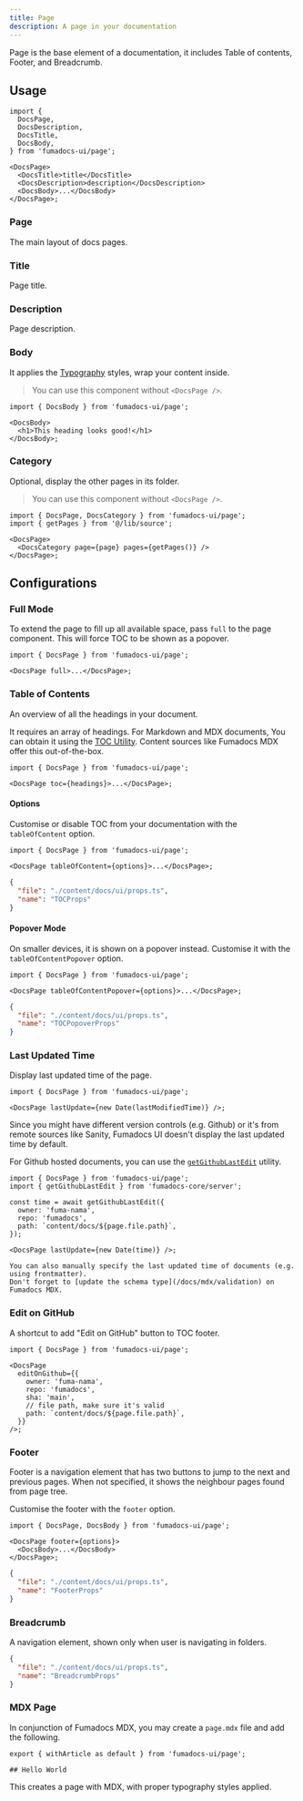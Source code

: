 ```yaml
---
title: Page
description: A page in your documentation
---
```


Page is the base element of a documentation, it includes Table of contents,
Footer, and Breadcrumb.

## Usage

```tsx
import {
  DocsPage,
  DocsDescription,
  DocsTitle,
  DocsBody,
} from 'fumadocs-ui/page';

<DocsPage>
  <DocsTitle>title</DocsTitle>
  <DocsDescription>description</DocsDescription>
  <DocsBody>...</DocsBody>
</DocsPage>;
```

### Page

The main layout of docs pages.

### Title

Page title.

### Description

Page description.

### Body

It applies the [Typography](/docs/ui/theme#typography) styles, wrap your content inside.

> You can use this component without `<DocsPage />`.

```tsx
import { DocsBody } from 'fumadocs-ui/page';

<DocsBody>
  <h1>This heading looks good!</h1>
</DocsBody>;
```

### Category

Optional, display the other pages in its folder.

> You can use this component without `<DocsPage />`.

```tsx
import { DocsPage, DocsCategory } from 'fumadocs-ui/page';
import { getPages } from '@/lib/source';

<DocsPage>
  <DocsCategory page={page} pages={getPages()} />
</DocsPage>;
```

## Configurations

### Full Mode

To extend the page to fill up all available space, pass `full` to the page component.
This will force TOC to be shown as a popover.

```tsx
import { DocsPage } from 'fumadocs-ui/page';

<DocsPage full>...</DocsPage>;
```

### Table of Contents

An overview of all the headings in your document.

It requires an array of headings. For Markdown and MDX
documents, You can obtain it using the
[TOC Utility](/docs/headless/utils/get-toc). Content sources like Fumadocs MDX offer this out-of-the-box.

```tsx
import { DocsPage } from 'fumadocs-ui/page';

<DocsPage toc={headings}>...</DocsPage>;
```

#### Options

Customise or disable TOC from your documentation with the `tableOfContent` option.

```tsx
import { DocsPage } from 'fumadocs-ui/page';

<DocsPage tableOfContent={options}>...</DocsPage>;
```

```json doc-gen:typescript
{
  "file": "./content/docs/ui/props.ts",
  "name": "TOCProps"
}
```

#### Popover Mode

On smaller devices, it is shown on a popover instead.
Customise it with the `tableOfContentPopover` option.

```tsx
import { DocsPage } from 'fumadocs-ui/page';

<DocsPage tableOfContentPopover={options}>...</DocsPage>;
```

```json doc-gen:typescript
{
  "file": "./content/docs/ui/props.ts",
  "name": "TOCPopoverProps"
}
```

### Last Updated Time

Display last updated time of the page.

```tsx
import { DocsPage } from 'fumadocs-ui/page';

<DocsPage lastUpdate={new Date(lastModifiedTime)} />;
```

Since you might have different version controls (e.g. Github) or it's from
remote sources like Sanity, Fumadocs UI doesn't display the last updated time by
default.

For Github hosted documents, you can use
the [`getGithubLastEdit`](/docs/headless/utils/git-last-edit) utility.

```tsx
import { DocsPage } from 'fumadocs-ui/page';
import { getGithubLastEdit } from 'fumadocs-core/server';

const time = await getGithubLastEdit({
  owner: 'fuma-nama',
  repo: 'fumadocs',
  path: `content/docs/${page.file.path}`,
});

<DocsPage lastUpdate={new Date(time)} />;
```

<Callout type='info' title='Note'>

    You can also manually specify the last updated time of documents (e.g. using frontmatter).
    Don't forget to [update the schema type](/docs/mdx/validation) on Fumadocs MDX.

</Callout>

### Edit on GitHub

A shortcut to add "Edit on GitHub" button to TOC footer.

```tsx
import { DocsPage } from 'fumadocs-ui/page';

<DocsPage
  editOnGithub={{
    owner: 'fuma-nama',
    repo: 'fumadocs',
    sha: 'main',
    // file path, make sure it's valid
    path: `content/docs/${page.file.path}`,
  }}
/>;
```

### Footer

Footer is a navigation element that has two buttons to jump to the next and previous pages. When not specified, it shows the neighbour pages found from page tree.

Customise the footer with the `footer` option.

```tsx
import { DocsPage, DocsBody } from 'fumadocs-ui/page';

<DocsPage footer={options}>
  <DocsBody>...</DocsBody>
</DocsPage>;
```

```json doc-gen:typescript
{
  "file": "./content/docs/ui/props.ts",
  "name": "FooterProps"
}
```

### Breadcrumb

A navigation element, shown only when user is navigating in folders.

```json doc-gen:typescript
{
  "file": "./content/docs/ui/props.ts",
  "name": "BreadcrumbProps"
}
```

### MDX Page

In conjunction of Fumadocs MDX, you may create a `page.mdx` file and add the following.

```mdx
export { withArticle as default } from 'fumadocs-ui/page';

## Hello World
```

This creates a page with MDX, with proper typography styles applied.
